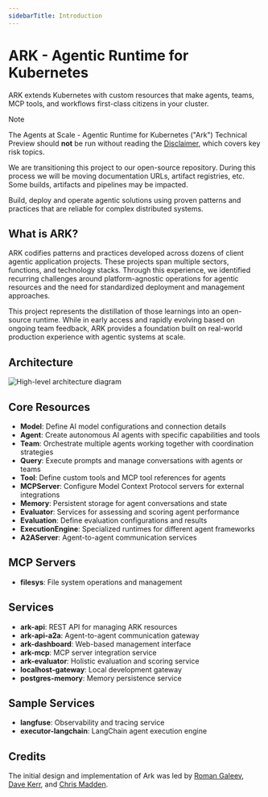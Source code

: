 ```yaml
---
sidebarTitle: Introduction
---
```


# ARK - Agentic Runtime for Kubernetes

ARK extends Kubernetes with custom resources that make agents, teams, MCP tools, and workflows first-class citizens in your cluster.

> [!NOTE]
>
> The Agents at Scale - Agentic Runtime for Kubernetes ("Ark") Technical Preview should **not** be run without reading the [Disclaimer](./disclaimer.mdx), which covers key risk topics.
>
> We are transitioning this project to our open-source repository. During this process we will be moving documentation URLs, artifact registries, etc. Some builds, artifacts and pipelines may be impacted.

Build, deploy and operate agentic solutions using proven patterns and practices that are reliable for complex distributed systems.

## What is ARK?

ARK codifies patterns and practices developed across dozens of client agentic application projects. These projects span multiple sectors, functions, and technology stacks. Through this experience, we identified recurring challenges around platform-agnostic operations for agentic resources and the need for standardized deployment and management approaches.

This project represents the distillation of those learnings into an open-source runtime. While in early access and rapidly evolving based on ongoing team feedback, ARK provides a foundation built on real-world production experience with agentic systems at scale.

## Architecture

![High-level architecture diagram](./images/high-level-architecture.png)

## Core Resources

- **Model**: Define AI model configurations and connection details
- **Agent**: Create autonomous AI agents with specific capabilities and tools
- **Team**: Orchestrate multiple agents working together with coordination strategies
- **Query**: Execute prompts and manage conversations with agents or teams
- **Tool**: Define custom tools and MCP tool references for agents
- **MCPServer**: Configure Model Context Protocol servers for external integrations
- **Memory**: Persistent storage for agent conversations and state
- **Evaluator**: Services for assessing and scoring agent performance
- **Evaluation**: Define evaluation configurations and results
- **ExecutionEngine**: Specialized runtimes for different agent frameworks
- **A2AServer**: Agent-to-agent communication services

## MCP Servers

- **filesys**: File system operations and management

## Services

- **ark-api**: REST API for managing ARK resources
- **ark-api-a2a**: Agent-to-agent communication gateway
- **ark-dashboard**: Web-based management interface
- **ark-mcp**: MCP server integration service
- **ark-evaluator**: Holistic evaluation and scoring service
- **localhost-gateway**: Local development gateway
- **postgres-memory**: Memory persistence service

## Sample Services

- **langfuse**: Observability and tracing service
- **executor-langchain**: LangChain agent execution engine

## Credits

The initial design and implementation of Ark was led by [Roman Galeev](https://github.com/Roman-Galeev), [Dave Kerr](https://github.com/dwmkerr), and [Chris Madden](https://github.com/cm94242).
